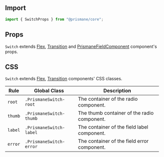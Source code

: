 ## Import

```js
import { SwitchProps } from "@prismane/core";
```

## Props

`Switch` extends [Flex](/docs/components-api/layout/flex-api), [Transition](/docs/components-api/miscellaneous/transition-api) and [PrismaneFieldComponent](/docs/getting-started/globals#prismanefieldcomponent-type) component's props.

## CSS

`Switch` extends [Flex](/docs/components-api/layout/flex-api), [Transition](/docs/components-api/miscellaneous/transition-api) components' CSS classes.

| Rule    | Global Class            | Description                                 |
| ------- | ----------------------- | ------------------------------------------- |
| `root`  | `.PrismaneSwitch-root`  | The container of the radio component.       |
| `thumb` | `.PrismaneSwitch-thumb` | The thumb container of the radio component. |
| `label` | `.PrismaneSwitch-label` | The container of the field label component. |
| `error` | `.PrismaneSwitch-error` | The container of the field error component. |
